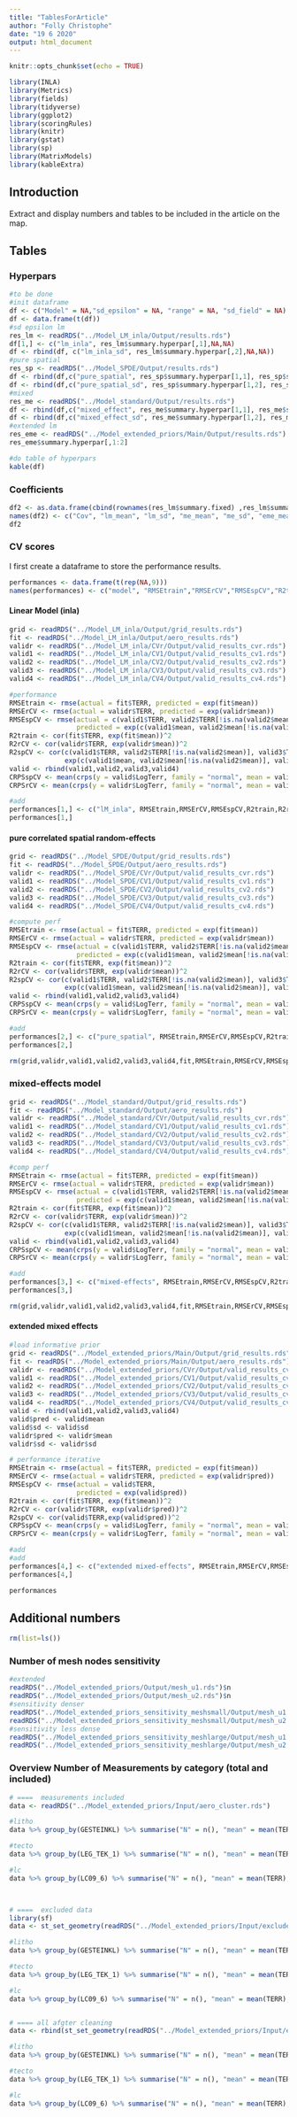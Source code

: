 ---
title: "TablesForArticle"
author: "Folly Christophe"
date: "19 6 2020"
output: html_document
---

```{r setup, include=FALSE}
knitr::opts_chunk$set(echo = TRUE)
```

```{r load packages, results=F, warning=FALSE, message=FALSE, include=FALSE}
library(INLA)
library(Metrics)
library(fields)
library(tidyverse)
library(ggplot2)
library(scoringRules)
library(knitr)
library(gstat)
library(sp)
library(MatrixModels)
library(kableExtra)
```

## Introduction

Extract and display numbers and tables to be included in the article on the map.

## Tables

### Hyperpars

```{r hyperpars_extract}
#to be done
#init dataframe
df <- c("Model" = NA,"sd_epsilon" = NA, "range" = NA, "sd_field" = NA)
df <- data.frame(t(df))
#sd epsilon lm
res_lm <- readRDS("../Model_LM_inla/Output/results.rds")
df[1,] <- c("lm_inla", res_lm$summary.hyperpar[,1],NA,NA)
df <- rbind(df, c("lm_inla_sd", res_lm$summary.hyperpar[,2],NA,NA))
#pure spatial
res_sp <- readRDS("../Model_SPDE/Output/results.rds")
df <- rbind(df,c("pure_spatial", res_sp$summary.hyperpar[1,1], res_sp$summary.hyperpar[2,1], res_sp$summary.hyperpar[3,1]))
df <- rbind(df,c("pure_spatial_sd", res_sp$summary.hyperpar[1,2], res_sp$summary.hyperpar[2,2], res_sp$summary.hyperpar[3,2]))
#mixed
res_me <- readRDS("../Model_standard/Output/results.rds")
df <- rbind(df,c("mixed_effect", res_me$summary.hyperpar[1,1], res_me$summary.hyperpar[2,1], res_me$summary.hyperpar[3,1]))
df <- rbind(df,c("mixed_effect_sd", res_me$summary.hyperpar[1,2], res_me$summary.hyperpar[2,2], res_me$summary.hyperpar[3,2]))
#extended lm
res_eme <- readRDS("../Model_extended_priors/Main/Output/results.rds")
res_eme$summary.hyperpar[,1:2]
```

```{r hyperpars_display}
#do table of hyperpars
kable(df)
```

### Coefficients

```{r coeffs}
df2 <- as.data.frame(cbind(rownames(res_lm$summary.fixed) ,res_lm$summary.fixed[,1:2], res_me$summary.fixed[,1:2], res_eme$summary.fixed[,1:2]))
names(df2) <- c("Cov", "lm_mean", "lm_sd", "me_mean", "me_sd", "eme_mean", "eme_sd")
df2
```


### CV scores

I first create a dataframe to store the performance results.

```{r init_df, results=F}
performances <- data.frame(t(rep(NA,9)))
names(performances) <- c("model", "RMSEtrain","RMSErCV","RMSEspCV","R2train","R2rCV","R2spCV","CRPSrCV","CRPSspCV")
```

#### Linear Model (inla)


```{r lminla_load}
grid <- readRDS("../Model_LM_inla/Output/grid_results.rds")
fit <- readRDS("../Model_LM_inla/Output/aero_results.rds")
validr <- readRDS("../Model_LM_inla/CVr/Output/valid_results_cvr.rds")
valid1 <- readRDS("../Model_LM_inla/CV1/Output/valid_results_cv1.rds")
valid2 <- readRDS("../Model_LM_inla/CV2/Output/valid_results_cv2.rds")
valid3 <- readRDS("../Model_LM_inla/CV3/Output/valid_results_cv3.rds")
valid4 <- readRDS("../Model_LM_inla/CV4/Output/valid_results_cv4.rds")

#performance
RMSEtrain <- rmse(actual = fit$TERR, predicted = exp(fit$mean))
RMSErCV <- rmse(actual = validr$TERR, predicted = exp(validr$mean))
RMSEspCV <- rmse(actual = c(valid1$TERR, valid2$TERR[!is.na(valid2$mean)], valid3$TERR, valid4$TERR),
                 predicted = exp(c(valid1$mean, valid2$mean[!is.na(valid2$mean)], valid3$mean, valid4$mean)))
R2train <- cor(fit$TERR, exp(fit$mean))^2
R2rCV <- cor(validr$TERR, exp(validr$mean))^2
R2spCV <- cor(c(valid1$TERR, valid2$TERR[!is.na(valid2$mean)], valid3$TERR, valid4$TERR),
              exp(c(valid1$mean, valid2$mean[!is.na(valid2$mean)], valid3$mean, valid4$mean)))^2
valid <- rbind(valid1,valid2,valid3,valid4)
CRPSspCV <- mean(crps(y = valid$LogTerr, family = "normal", mean = valid$mean, sd = valid$sd)) #on log-scale
CRPSrCV <- mean(crps(y = validr$LogTerr, family = "normal", mean = validr$mean, sd = validr$sd))

#add
performances[1,] <- c("lM_inla", RMSEtrain,RMSErCV,RMSEspCV,R2train,R2rCV,R2spCV,CRPSrCV, CRPSspCV)
performances[1,]
```


#### pure correlated spatial random-effects

```{r pure_sp_load}
grid <- readRDS("../Model_SPDE/Output/grid_results.rds")
fit <- readRDS("../Model_SPDE/Output/aero_results.rds")
validr <- readRDS("../Model_SPDE/CVr/Output/valid_results_cvr.rds")
valid1 <- readRDS("../Model_SPDE/CV1/Output/valid_results_cv1.rds")
valid2 <- readRDS("../Model_SPDE/CV2/Output/valid_results_cv2.rds")
valid3 <- readRDS("../Model_SPDE/CV3/Output/valid_results_cv3.rds")
valid4 <- readRDS("../Model_SPDE/CV4/Output/valid_results_cv4.rds")

#compute perf
RMSEtrain <- rmse(actual = fit$TERR, predicted = exp(fit$mean))
RMSErCV <- rmse(actual = validr$TERR, predicted = exp(validr$mean))
RMSEspCV <- rmse(actual = c(valid1$TERR, valid2$TERR[!is.na(valid2$mean)], valid3$TERR, valid4$TERR),
                 predicted = exp(c(valid1$mean, valid2$mean[!is.na(valid2$mean)], valid3$mean, valid4$mean)))
R2train <- cor(fit$TERR, exp(fit$mean))^2
R2rCV <- cor(validr$TERR, exp(validr$mean))^2
R2spCV <- cor(c(valid1$TERR, valid2$TERR[!is.na(valid2$mean)], valid3$TERR, valid4$TERR),
              exp(c(valid1$mean, valid2$mean[!is.na(valid2$mean)], valid3$mean, valid4$mean)))^2
valid <- rbind(valid1,valid2,valid3,valid4)
CRPSspCV <- mean(crps(y = valid$LogTerr, family = "normal", mean = valid$mean, sd = valid$sd)) #on log-scale
CRPSrCV <- mean(crps(y = validr$LogTerr, family = "normal", mean = validr$mean, sd = validr$sd))

#add
performances[2,] <- c("pure_spatial", RMSEtrain,RMSErCV,RMSEspCV,R2train,R2rCV,R2spCV,CRPSrCV, CRPSspCV)
performances[2,]

rm(grid,validr,valid1,valid2,valid3,valid4,fit,RMSEtrain,RMSErCV,RMSEspCV,R2train,R2rCV,R2spCV,CRPSspCV)
```

### mixed-effects model

```{r mixedeffects_load}
grid <- readRDS("../Model_standard/Output/grid_results.rds")
fit <- readRDS("../Model_standard/Output/aero_results.rds")
validr <- readRDS("../Model_standard/CVr/Output/valid_results_cvr.rds")
valid1 <- readRDS("../Model_standard/CV1/Output/valid_results_cv1.rds")
valid2 <- readRDS("../Model_standard/CV2/Output/valid_results_cv2.rds")
valid3 <- readRDS("../Model_standard/CV3/Output/valid_results_cv3.rds")
valid4 <- readRDS("../Model_standard/CV4/Output/valid_results_cv4.rds")

#comp perf
RMSEtrain <- rmse(actual = fit$TERR, predicted = exp(fit$mean))
RMSErCV <- rmse(actual = validr$TERR, predicted = exp(validr$mean))
RMSEspCV <- rmse(actual = c(valid1$TERR, valid2$TERR[!is.na(valid2$mean)], valid3$TERR, valid4$TERR),
                 predicted = exp(c(valid1$mean, valid2$mean[!is.na(valid2$mean)], valid3$mean, valid4$mean)))
R2train <- cor(fit$TERR, exp(fit$mean))^2
R2rCV <- cor(validr$TERR, exp(validr$mean))^2
R2spCV <- cor(c(valid1$TERR, valid2$TERR[!is.na(valid2$mean)], valid3$TERR, valid4$TERR),
              exp(c(valid1$mean, valid2$mean[!is.na(valid2$mean)], valid3$mean, valid4$mean)))^2
valid <- rbind(valid1,valid2,valid3,valid4)
CRPSspCV <- mean(crps(y = valid$LogTerr, family = "normal", mean = valid$mean, sd = valid$sd)) #on log-scale
CRPSrCV <- mean(crps(y = validr$LogTerr, family = "normal", mean = validr$mean, sd = validr$sd))

#add
performances[3,] <- c("mixed-effects", RMSEtrain,RMSErCV,RMSEspCV,R2train,R2rCV,R2spCV,CRPSrCV, CRPSspCV)
performances[3,]

rm(grid,validr,valid1,valid2,valid3,valid4,fit,RMSEtrain,RMSErCV,RMSEspCV,R2train,R2rCV,R2spCV,CRPSspCV)
```

#### extended mixed effects

```{r perf_ext_me}
#load informative prior
grid <- readRDS("../Model_extended_priors/Main/Output/grid_results.rds")
fit <- readRDS("../Model_extended_priors/Main/Output/aero_results.rds")
validr <- readRDS("../Model_extended_priors/CVr/Output/valid_results_cvr.rds") 
valid1 <- readRDS("../Model_extended_priors/CV1/Output/valid_results_cv1.rds")
valid2 <- readRDS("../Model_extended_priors/CV2/Output/valid_results_cv2.rds")
valid3 <- readRDS("../Model_extended_priors/CV3/Output/valid_results_cv3.rds")
valid4 <- readRDS("../Model_extended_priors/CV4/Output/valid_results_cv4.rds")
valid <- rbind(valid1,valid2,valid3,valid4)
valid$pred <- valid$mean
valid$sd <- valid$sd
validr$pred <- validr$mean
validr$sd <- validr$sd

# performance iterative
RMSEtrain <- rmse(actual = fit$TERR, predicted = exp(fit$mean))
RMSErCV <- rmse(actual = validr$TERR, predicted = exp(validr$pred))
RMSEspCV <- rmse(actual = valid$TERR,
                 predicted = exp(valid$pred))
R2train <- cor(fit$TERR, exp(fit$mean))^2
R2rCV <- cor(validr$TERR, exp(validr$pred))^2
R2spCV <- cor(valid$TERR,exp(valid$pred))^2
CRPSspCV <- mean(crps(y = valid$LogTerr, family = "normal", mean = valid$pred, sd = valid$sd)) #on log-scale 
CRPSrCV <- mean(crps(y = validr$LogTerr, family = "normal", mean = validr$mean, sd = validr$sd))

#add
#add
performances[4,] <- c("extended mixed-effects", RMSEtrain,RMSErCV,RMSEspCV,R2train,R2rCV,R2spCV,CRPSrCV, CRPSspCV)
performances[4,]

```

```{r performances}
performances
```

## Additional numbers

```{r clean_ws1}
rm(list=ls())
```

### Number of mesh nodes sensitivity 

```{r meshnodes}
#extended
readRDS("../Model_extended_priors/Output/mesh_u1.rds")$n
readRDS("../Model_extended_priors/Output/mesh_u2.rds")$n
#sensitivity denser
readRDS("../Model_extended_priors_sensitivity_meshsmall/Output/mesh_u1.rds")$n
readRDS("../Model_extended_priors_sensitivity_meshsmall/Output/mesh_u2.rds")$n
#sensitivity less dense
readRDS("../Model_extended_priors_sensitivity_meshlarge/Output/mesh_u1.rds")$n
readRDS("../Model_extended_priors_sensitivity_meshlarge/Output/mesh_u2.rds")$n
```

### Overview Number of Measurements by category (total and included)

```{r measurements by category}
# ====  measurements included
data <- readRDS("../Model_extended_priors/Input/aero_cluster.rds")

#litho
data %>% group_by(GESTEINKL) %>% summarise("N" = n(), "mean" = mean(TERR), "min" = quantile(TERR, probs = c(0)), "25q" = quantile(TERR, probs = c(0.25)), "median" = quantile(TERR, probs = c(0.5)), "75q" = quantile(TERR, probs = c(0.75)), max = quantile(TERR, probs = c(1)))

#tecto
data %>% group_by(LEG_TEK_1) %>% summarise("N" = n(), "mean" = mean(TERR), "min" = quantile(TERR, probs = c(0)), "25q" = quantile(TERR, probs = c(0.25)), "median" = quantile(TERR, probs = c(0.5)), "75q" = quantile(TERR, probs = c(0.75)), max = quantile(TERR, probs = c(1)))

#lc
data %>% group_by(LC09_6) %>% summarise("N" = n(), "mean" = mean(TERR), "min" = quantile(TERR, probs = c(0)), "25q" = quantile(TERR, probs = c(0.25)), "median" = quantile(TERR, probs = c(0.5)), "75q" = quantile(TERR, probs = c(0.75)), max = quantile(TERR, probs = c(1)))



# ====  excluded data
library(sf)
data <- st_set_geometry(readRDS("../Model_extended_priors/Input/excluded_measurements.rds"),NULL)

#litho
data %>% group_by(GESTEINKL) %>% summarise("N" = n(), "mean" = mean(TERR), "min" = quantile(TERR, probs = c(0)), "25q" = quantile(TERR, probs = c(0.25)), "median" = quantile(TERR, probs = c(0.5)), "75q" = quantile(TERR, probs = c(0.75)), max = quantile(TERR, probs = c(1)))

#tecto
data %>% group_by(LEG_TEK_1) %>% summarise("N" = n(), "mean" = mean(TERR), "min" = quantile(TERR, probs = c(0)), "25q" = quantile(TERR, probs = c(0.25)), "median" = quantile(TERR, probs = c(0.5)), "75q" = quantile(TERR, probs = c(0.75)), max = quantile(TERR, probs = c(1)))

#lc
data %>% group_by(LC09_6) %>% summarise("N" = n(), "mean" = mean(TERR), "min" = quantile(TERR, probs = c(0)), "25q" = quantile(TERR, probs = c(0.25)), "median" = quantile(TERR, probs = c(0.5)), "75q" = quantile(TERR, probs = c(0.75)), max = quantile(TERR, probs = c(1)))


# ==== all afgter cleaning
data <- rbind(st_set_geometry(readRDS("../Model_extended_priors/Input/excluded_measurements.rds"),NULL)[,c("TERR","GESTEINKL","LEG_TEK_1","LC09_6")],readRDS("../Model_extended_priors/Input/aero_cluster.rds")[,c("TERR","GESTEINKL","LEG_TEK_1","LC09_6")])

#litho
data %>% group_by(GESTEINKL) %>% summarise("N" = n(), "mean" = mean(TERR), "min" = quantile(TERR, probs = c(0)), "25q" = quantile(TERR, probs = c(0.25)), "median" = quantile(TERR, probs = c(0.5)), "75q" = quantile(TERR, probs = c(0.75)), max = quantile(TERR, probs = c(1)))

#tecto
data %>% group_by(LEG_TEK_1) %>% summarise("N" = n(), "mean" = mean(TERR), "min" = quantile(TERR, probs = c(0)), "25q" = quantile(TERR, probs = c(0.25)), "median" = quantile(TERR, probs = c(0.5)), "75q" = quantile(TERR, probs = c(0.75)), max = quantile(TERR, probs = c(1)))

#lc
data %>% group_by(LC09_6) %>% summarise("N" = n(), "mean" = mean(TERR), "min" = quantile(TERR, probs = c(0)), "25q" = quantile(TERR, probs = c(0.25)), "median" = quantile(TERR, probs = c(0.5)), "75q" = quantile(TERR, probs = c(0.75)), max = quantile(TERR, probs = c(1)))
```





















